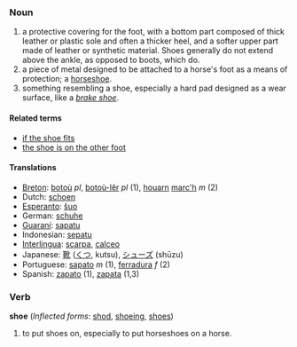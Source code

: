 ===Noun===
#a protective covering for the foot, with a bottom part composed of thick leather or plastic sole and often a thicker heel, and a softer upper part made of leather or synthetic material. Shoes generally do not extend above the ankle, as opposed to boots, which do.
#a piece of metal designed to be attached to a horse's foot as a means of protection; a [[horseshoe]].
#something resembling a shoe, especially a hard pad designed as a wear surface, like a ''[[brake shoe]]''.

====Related terms====
*[[if the shoe fits]]
*[[the shoe is on the other foot]]

==== Translations ====
*[[Breton]]: [[botoù]] ''pl'', [[botoù-lêr]] ''pl'' (1), [[houarn]] [[marc'h]] ''m'' (2)
*Dutch: [[schoen]]
*[[Esperanto]]: [[ŝuo]]
*German: [[schuhe]]
*[[Guaraní]]: [[sapatu]]
*Indonesian: [[sepatu]]
*[[Interlingua]]: [[scarpa]], [[calceo]]
*Japanese: [[靴]] ([[くつ]], kutsu), [[シューズ]] (shūzu)
*Portuguese: [[sapato]] ''m'' (1), [[ferradura]] ''f'' (2)
*Spanish: [[zapato]] (1), [[zapata]] (1,3)

===Verb===
'''shoe''' (''Inflected forms'': [[shod]], [[shoeing]], [[shoes]])

#to put shoes on, especially to put horseshoes on a horse.